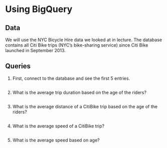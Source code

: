 # Using BigQuery

## Data

We will use the NYC Bicycle Hire data we looked at in lecture. The database contains all Citi Bike trips (NYC's bike-sharing service) since Citi Bike launched in September 2013. 


## Queries

1. First, connect to the database and see the first 5 entries.

```r


```

2. What is the average trip duration based on the age of the riders?

```r


```

3. What is the average distance of a CitiBike trip based on the age of the riders?

```r


```

4. What is the average speed of a CitiBike trip?

```r


```

5. What is the average speed based on age?

```r


```

